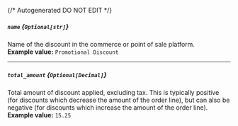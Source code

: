 {/* Autogenerated DO NOT EDIT  */}
##### `name` *{`Optional[str]`}*
Name of the discount in the commerce or point of sale platform.
<br/>
**Example value:** `Promotional Discount`

---
##### `total_amount` *{`Optional[Decimal]`}*
Total amount of discount applied, excluding tax. This is typically positive (for discounts which decrease the amount of the order line), but can also be negative (for discounts which increase the amount of the order line).
<br/>
**Example value:** `15.25`

